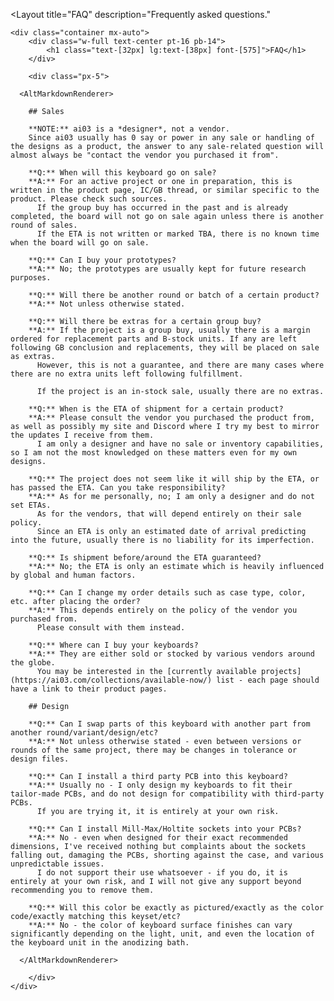 ---
---



<Layout 
	title="FAQ" 
	description="Frequently asked questions."
>
	<div class="container mx-auto">
		<div class="w-full text-center pt-16 pb-14">
			<h1 class="text-[32px] lg:text-[38px] font-[575]">FAQ</h1>
		</div>

		<div class="px-5">

      <AltMarkdownRenderer>

        ## Sales

        **NOTE:** ai03 is a *designer*, not a vendor.
        Since ai03 usually has 0 say or power in any sale or handling of the designs as a product, the answer to any sale-related question will almost always be "contact the vendor you purchased it from".

        **Q:** When will this keyboard go on sale?  
        **A:** For an active project or one in preparation, this is written in the product page, IC/GB thread, or similar specific to the product. Please check such sources.  
          If the group buy has occurred in the past and is already completed, the board will not go on sale again unless there is another round of sales.  
          If the ETA is not written or marked TBA, there is no known time when the board will go on sale.   

        **Q:** Can I buy your prototypes?  
        **A:** No; the prototypes are usually kept for future research purposes.  

        **Q:** Will there be another round or batch of a certain product?  
        **A:** Not unless otherwise stated.

        **Q:** Will there be extras for a certain group buy?  
        **A:** If the project is a group buy, usually there is a margin ordered for replacement parts and B-stock units. If any are left following GB conclusion and replacements, they will be placed on sale as extras.  
          However, this is not a guarantee, and there are many cases where there are no extra units left following fulfillment.  

          If the project is an in-stock sale, usually there are no extras.  

        **Q:** When is the ETA of shipment for a certain product?  
        **A:** Please consult the vendor you purchased the product from, as well as possibly my site and Discord where I try my best to mirror the updates I receive from them.  
          I am only a designer and have no sale or inventory capabilities, so I am not the most knowledged on these matters even for my own designs.  

        **Q:** The project does not seem like it will ship by the ETA, or has passed the ETA. Can you take responsibility?  
        **A:** As for me personally, no; I am only a designer and do not set ETAs.  
          As for the vendors, that will depend entirely on their sale policy.  
          Since an ETA is only an estimated date of arrival predicting into the future, usually there is no liability for its imperfection.

        **Q:** Is shipment before/around the ETA guaranteed?  
        **A:** No; the ETA is only an estimate which is heavily influenced by global and human factors.  

        **Q:** Can I change my order details such as case type, color, etc. after placing the order?  
        **A:** This depends entirely on the policy of the vendor you purchased from.  
          Please consult with them instead.  

        **Q:** Where can I buy your keyboards?  
        **A:** They are either sold or stocked by various vendors around the globe.  
          You may be interested in the [currently available projects](https://ai03.com/collections/available-now/) list - each page should have a link to their product pages.  

        ## Design

        **Q:** Can I swap parts of this keyboard with another part from another round/variant/design/etc?  
        **A:** Not unless otherwise stated - even between versions or rounds of the same project, there may be changes in tolerance or design files.  

        **Q:** Can I install a third party PCB into this keyboard?  
        **A:** Usually no - I only design my keyboards to fit their tailor-made PCBs, and do not design for compatibility with third-party PCBs.  
          If you are trying it, it is entirely at your own risk.  

        **Q:** Can I install Mill-Max/Holtite sockets into your PCBs?  
        **A:** No - even when designed for their exact recommended dimensions, I've received nothing but complaints about the sockets falling out, damaging the PCBs, shorting against the case, and various unpredictable issues.  
          I do not support their use whatsoever - if you do, it is entirely at your own risk, and I will not give any support beyond recommending you to remove them.  

        **Q:** Will this color be exactly as pictured/exactly as the color code/exactly matching this keyset/etc?  
        **A:** No - the color of keyboard surface finishes can vary significantly depending on the light, unit, and even the location of the keyboard unit in the anodizing bath.  
        
      </AltMarkdownRenderer>

		</div>
	</div>
</Layout>
